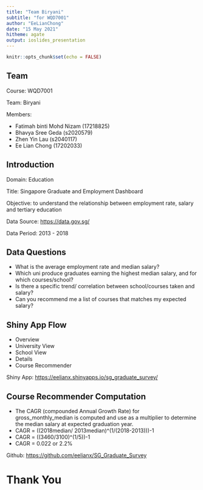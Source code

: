---
title: "Team Biryani"
subtitle: "for WQD7001"
author: "EeLianChong"
date: "15 May 2021"
hitheme: agate 
output: ioslides_presentation
---

```{r setup, include=FALSE}
knitr::opts_chunk$set(echo = FALSE)
```

## Team

Course: WQD7001

Team: Biryani

Members: 

- Fatimah binti Mohd Nizam (17218825)
- Bhavya Sree Geda (s2020579)
- Zhen Yin Lau (s2040117)
- Ee Lian Chong (17202033)


## Introduction

Domain: Education

Title: Singapore Graduate and Employment Dashboard

Objective: to understand the relationship between employment rate, salary and tertiary education

Data Source: <https://data.gov.sg/>

Data Period: 2013 - 2018

## Data Questions

- What is the average employment rate and median salary?
- Which uni produce graduates earning the highest median salary, and for which courses/school?
- Is there a specific trend/ correlation between school/courses taken and salary? 
- Can you recommend me a list of courses that matches my expected salary?

## Shiny App Flow

- Overview
- University View
- School View
- Details
- Course Recommender

Shiny App: <https://eelianx.shinyapps.io/sg_graduate_survey/>

## Course Recommender Computation

- The CAGR (compounded Annual Growth Rate) for gross_monthly_median is computed and use as a multiplier to determine the median salary at expected graduation year.
- CAGR = ((2018median/ 2013median)^(1/(2018-2013)))-1
- CAGR = ((3460/3100)^(1/5))-1
- CAGR = 0.022 or 2.2%

Github: <https://github.com/eelianx/SG_Graduate_Survey>

# Thank You